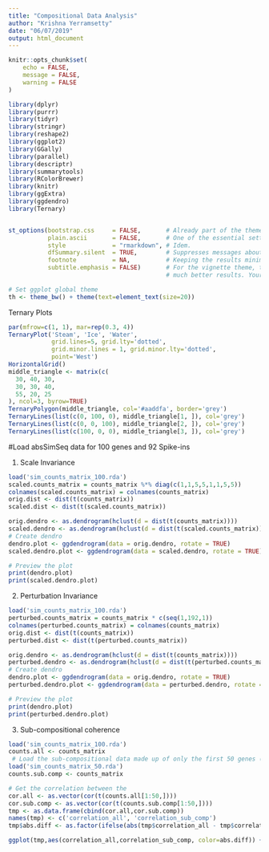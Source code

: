 ```yaml
---
title: "Compositional Data Analysis"
author: "Krishna Yerramsetty"
date: "06/07/2019"
output: html_document
---
```


```r
knitr::opts_chunk$set(
	echo = FALSE,
	message = FALSE,
	warning = FALSE
)


```



```r
library(dplyr)
library(purrr)
library(tidyr)
library(stringr)
library(reshape2)
library(ggplot2)
library(GGally)
library(parallel)
library(descriptr)
library(summarytools)
library(RColorBrewer)
library(knitr)
library(ggExtra)
library(ggdendro)
library(Ternary)


st_options(bootstrap.css     = FALSE,       # Already part of the theme so no need for it
           plain.ascii       = FALSE,       # One of the essential settings
           style             = "rmarkdown", # Idem.
           dfSummary.silent  = TRUE,        # Suppresses messages about temporary files
           footnote          = NA,          # Keeping the results minimalistic
           subtitle.emphasis = FALSE)       # For the vignette theme, this gives
                                            # much better results. Your mileage may vary.
```


```r
# Set ggplot global theme
th <- theme_bw() + theme(text=element_text(size=20))
```


Ternary Plots
```r
par(mfrow=c(1, 1), mar=rep(0.3, 4))
TernaryPlot('Steam', 'Ice', 'Water', 
            grid.lines=5, grid.lty='dotted',
            grid.minor.lines = 1, grid.minor.lty='dotted',
            point='West')
HorizontalGrid()
middle_triangle <- matrix(c(
  30, 40, 30,
  30, 30, 40,
  55, 20, 25
), ncol=3, byrow=TRUE)
TernaryPolygon(middle_triangle, col='#aaddfa', border='grey')
TernaryLines(list(c(0, 100, 0), middle_triangle[1, ]), col='grey')
TernaryLines(list(c(0, 0, 100), middle_triangle[2, ]), col='grey')
TernaryLines(list(c(100, 0, 0), middle_triangle[3, ]), col='grey')
```


#Load absSimSeq data for 100 genes and 92 Spike-ins

1. Scale Invariance
```r
load('sim_counts_matrix_100.rda')
scaled.counts_matrix = counts_matrix %*% diag(c(1,1,5,5,1,1,5,5))
colnames(scaled.counts_matrix) = colnames(counts_matrix)
orig.dist <- dist(t(counts_matrix))
scaled.dist <- dist(t(scaled.counts_matrix))

orig.dendro <- as.dendrogram(hclust(d = dist(t(counts_matrix))))
scaled.dendro <- as.dendrogram(hclust(d = dist(t(scaled.counts_matrix))))
# Create dendro
dendro.plot <- ggdendrogram(data = orig.dendro, rotate = TRUE)
scaled.dendro.plot <- ggdendrogram(data = scaled.dendro, rotate = TRUE)

# Preview the plot
print(dendro.plot)
print(scaled.dendro.plot)


```


2. Perturbation Invariance
```r
load('sim_counts_matrix_100.rda')
perturbed.counts_matrix = counts_matrix * c(seq(1,192,1))
colnames(perturbed.counts_matrix) = colnames(counts_matrix)
orig.dist <- dist(t(counts_matrix))
perturbed.dist <- dist(t(perturbed.counts_matrix))

orig.dendro <- as.dendrogram(hclust(d = dist(t(counts_matrix))))
perturbed.dendro <- as.dendrogram(hclust(d = dist(t(perturbed.counts_matrix))))
# Create dendro
dendro.plot <- ggdendrogram(data = orig.dendro, rotate = TRUE)
perturbed.dendro.plot <- ggdendrogram(data = perturbed.dendro, rotate = TRUE)

# Preview the plot
print(dendro.plot)
print(perturbed.dendro.plot)

```

3. Sub-compositional coherence
```r
load('sim_counts_matrix_100.rda')
counts.all <- counts_matrix
 # Load the sub-compositional data made up of only the first 50 genes (features) + 92 controls from the original data of 100 genes (features) + 92 controls
load('sim_counts_matrix_50.rda')
counts.sub.comp <- counts_matrix

# Get the correlation between the 
cor.all <- as.vector(cor(t(counts.all[1:50,])))
cor.sub.comp <- as.vector(cor(t(counts.sub.comp[1:50,])))
tmp <- as.data.frame(cbind(cor.all,cor.sub.comp))
names(tmp) <- c('correlation_all', 'correlation_sub_comp')
tmp$abs.diff <- as.factor(ifelse(abs(tmp$correlation_all - tmp$correlation_sub_comp)>0.5,1,0))

ggplot(tmp,aes(correlation_all,correlation_sub_comp, color=abs.diff)) + geom_point(size=2) + th + scale_colour_manual(values = c("1" = "Red", "0" = "Blue")) + theme(legend.position = "none")
```




